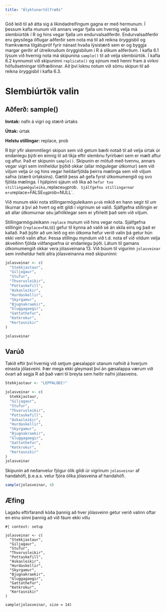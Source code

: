 ```yaml
---
title: "Ályktunartölfræði"
---
```


Góð leið til að átta sig á líkindadreifingum gagna er með hermunum. Í þessum kafla munum við annars vegar fjalla um hvernig velja má slembiúrtök í R og hins vegar fjalla um endurvalsaðferðir. Endurvalsaðferðir eru geysilega öflugar aðferðir sem nota má til að reikna öryggisbil og framkvæma tilgátupróf fyrir nánast hvaða lýsistærð sem er og byggja margar gerðir af útreiknuðum öryggisbilum í R á slíkum aðferðum. Í kafla 6.1 lýsum við hvernig nota má skipunina `sample()` til að velja slembiúrtök. Í kafla 6.2 kynnumst við skipuninni `replicate()` og sýnum með henni fram á virkni höfuðsetningar tölfræðinnar. Að því loknu notum við sömu skipun til að reikna öryggisbil í kafla 6.3.

# Slembiúrtök valin

::: {.callout-note}
## Aðferð: sample()

**Inntak:** nafn á vigri og stærð úrtaks  

**Úttak:** úrtak

**Helstu stillingar:** replace, prob
:::


R býr yfir skemmtilegri skipun sem við getum bæði notað til að velja úrtak úr endanlegu þýði en einnig til að líkja eftir slembnu fyrirbæri sem er mælt aftur og aftur. Það er skipunin `sample()`. Skipunin er mötuð með tvennu, annars vegar vigri sem inniheldur þýðið okkar (allar mögulegar útkomur) sem við viljum velja úr og hins vegar heildarfjölda þeirra mælinga sem við viljum safna (stærð úrtaksins). Gætið þess að gefa fyrst útkomumengið og svo fjölda mælinga. Í hjálpinni sjáum við líka að 
` hefur tvo stillingamöguleika, `replace` og `prob`. Sjálfgefnu stillingarnar eru `replace=FALSE` og `prob=NULL`.

Við munum ekki nota stillingarmöguleikann `prob` mikið en hann segir til um líkurnar á því að hvert og eitt gildi í vigrinum sé valið. Sjálfgefna stillingin er að allar útkomurnar séu jafnlíklegar sem er yfirleitt það sem við viljum.

Stillingarmöguleikann `replace` munum við hins vegar nota. Sjálfgefna stillingin (`replace=FALSE`) gefur til kynna að valið sé án skila eins og það er kallað. Það þýðir að um leið og ein útkoma hefur verið valin þá getur hún ekki verið valin aftur. Þessa stillingu myndum við t.d. nota ef við vildum velja ákveðinn fjölda viðfangsefna úr endanlegu þýði. Látum til gamans útkomumengið okkar vera jólasveinana 13. Við búum til vigurinn `jolasveinar` sem inniheldur heiti allra jólasveinanna með skipuninni:


```r
jolasveinar <- c(
  "Stekkjastaur", 
  "Giljagaur", 
  "Stufur", 
  "Thvorusleikir",
  "Pottaskefill", 
  "Askasleikir", 
  "Hurdaskellir", 
  "Skyrgamur", 
  "Bjugnakraekir",
  "Gluggagaegir", 
  "Gattathefur", 
  "Ketkrokur", 
  "Kertasnikir"
)

jolasveinar
```


::: {.callout-caution}

## Varúð

Takið eftir því hvernig við setjum gæsalappir utanum nafnið á hverjum einasta jólasveini. Þær mega ekki gleymast því án gæsalappa værum við óvart að segja R að það væri til breyta sem heitir nafni jólasveins.

```r
Stekkjastaur <- "LEPPALÚÐI!"

jolasveinar <- c(
  Stekkjastaur, 
  "Giljagaur", 
  "Stufur", 
  "Thvorusleikir",
  "Pottaskefill", 
  "Askasleikir", 
  "Hurdaskellir", 
  "Skyrgamur", 
  "Bjugnakraekir",
  "Gluggagaegir", 
  "Gattathefur", 
  "Ketkrokur", 
  "Kertasnikir"
)
jolasveinar
```

:::  

Skipunin að neðanvelur fjögur ólík gildi úr vigrinum `jolasveinar` af handahófi, þ.e.a.s. velur fjóra ólíka jólasveina af handahófi. 


```r
sample(jolasveinar, 4)
```


::: {.callout-tip}
## Æfing

Lagaðu eftirfarandi kóða þannig að hver jólasveinn getur verið valinn oftar en einu sinni þannig að við fáum ekki villu

```webr-r
#| context: setup

jolasveinar <- c(
  "Stekkjastaur", 
  "Giljagaur", 
  "Stufur", 
  "Thvorusleikir",
  "Pottaskefill", 
  "Askasleikir", 
  "Hurdaskellir", 
  "Skyrgamur", 
  "Bjugnakraekir",
  "Gluggagaegir", 
  "Gattathefur", 
  "Ketkrokur", 
  "Kertasnikir"
)
```


```webr-r
sample(jolasveinar, size = 14)
```
:::  
